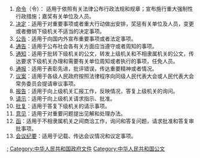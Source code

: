 {{Wikisourceshas|国家行政机关公文处理办法|国家行政机关公文格式}}
# [[命令|命令]]（令）： 适用于依照有关法律公布行政法规和规章；宣布施行重大强制性行政措施；嘉奖有关单位及人员。
# [[决定|决定]]：适用于对重要事项或者重大行动做出安排，奖惩有关单位及人员，变更或者撤销下级机关不适当的决定事项。
# [[公告|公告]]：适用于向国内外宣布重要事项或者法定事项。
# [[通告|通告]]：适用于公布社会各有关方面应当遵守或者周知的事项。
# [[通知|通知]]：适用于批转下级机关的公文，转发上级机关和不相隶属机关的公文，传达要求下级机关办理和需要有关单位周知或者执行的事项，任免人员。
# [[通报|通报]]：适用于表彰先进，批评错误，传达重要精神或者情况。
# [[议案|议案]]：适用于各级人民政府按照法律程序向同级人民代表大会或人民代表大会常务委员会提请审议事项。
# [[报告|报告]]：适用于向上级机关汇报工作，反映情况，答复上级机关的询问。
# [[请示|请示]]：适用于向上级机关请求指示、批准。
# [[批复|批复]]：适用于答复下级机关的请示事项。
# [[意见|意见]]：适用于对重要问题提出见解和处理办法。
# [[函|函]]：适用于不相隶属机关之间商洽工作，询问和答复问题，请求批准和答复审批事项。
# [[会议纪要|会议纪要]]：适用于记载、传达会议情况和议定事项。

[[Category:中华人民共和国国家行政机关|:]]
[[Category:中华人民共和国政府文件|Category:中华人民共和国政府文件]]
[[Category:中华人民共和国公文|Category:中华人民共和国公文]]